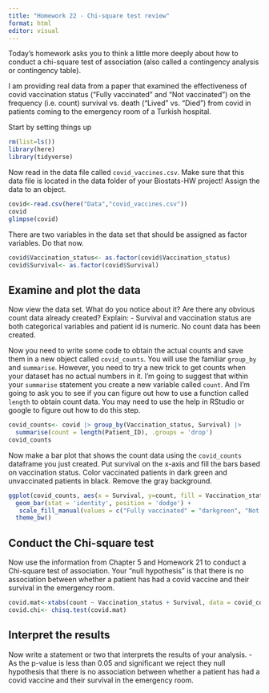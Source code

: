 ```yaml
---
title: "Homework 22 - Chi-square test review"
format: html
editor: visual
---
```


Today's homework asks you to think a little more deeply about how to conduct a chi-square test of association (also called a contingency analysis or contingency table).

I am providing real data from a paper that examined the effectiveness of covid vaccination status ("Fully vaccinated" and "Not vaccinated") on the frequency (i.e. count) survival vs. death ("Lived" vs. "Died") from covid in patients coming to the emergency room of a Turkish hospital.

Start by setting things up

```r
rm(list=ls())
library(here)
library(tidyverse)
```

Now read in the data file called `covid_vaccines.csv`. Make sure that this data file is located in the data folder of your Biostats-HW project! Assign the data to an object.

```r
covid<-read.csv(here("Data","covid_vaccines.csv"))
covid
glimpse(covid)
```

There are two variables in the data set that should be assigned as factor variables. Do that now.

```r
covid$Vaccination_status<- as.factor(covid$Vaccination_status)
covid$Survival<- as.factor(covid$Survival)
```

## Examine and plot the data

Now view the data set. What do you notice about it? Are there any obvious count data already created? Explain: - Survival and vaccination status are both categorical variables and patient id is numeric. No count data has been created.

Now you need to write some code to obtain the actual counts and save them in a new object called `covid_counts`. You will use the familiar `group_by` and `summarise`. However, you need to try a new trick to get counts when your dataset has no actual numbers in it. I'm going to suggest that within your `summarise` statement you create a new variable called `count`. And I'm going to ask you to see if you can figure out how to use a function called `length` to obtain count data. You may need to use the help in RStudio or google to figure out how to do this step.

```r
covid_counts<- covid |> group_by(Vaccination_status, Survival) |>
  summarise(count = length(Patient_ID), .groups = 'drop')
covid_counts
```

Now make a bar plot that shows the count data using the `covid_counts` dataframe you just created. Put survival on the x-axis and fill the bars based on vaccination status. Color vaccinated patients in dark green and unvaccinated patients in black. Remove the gray background.

```r
ggplot(covid_counts, aes(x = Survival, y=count, fill = Vaccination_status)) +
  geom_bar(stat = 'identity', position = 'dodge') +
   scale_fill_manual(values = c("Fully vaccinated" = "darkgreen", "Not vaccinated" = "black"))+
  theme_bw()
```

## Conduct the Chi-square test

Now use the information from Chapter 5 and Homework 21 to conduct a Chi-square test of association. Your "null hypothesis" is that there is no association between whether a patient has had a covid vaccine and their survival in the emergency room.

```r
covid.mat<-xtabs(count ~ Vaccination_status + Survival, data = covid_counts)
covid.chi<- chisq.test(covid.mat)
```

## Interpret the results

Now write a statement or two that interprets the results of your analysis. - As the p-value is less than 0.05 and significant we reject they null hypothesis that there is no association between whether a patient has had a covid vaccine and their survival in the emergency room.
